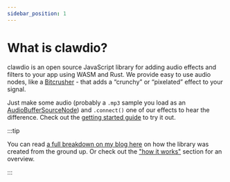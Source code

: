 ```yaml
---
sidebar_position: 1
---
```


# What is clawdio?

clawdio is an open source JavaScript library for adding audio effects and filters to your app using WASM and Rust. We provide easy to use audio nodes, like a [Bitcrusher](effects/bitcrusher.mdx) - that adds a “crunchy” or “pixelated” effect to your signal.

Just make some audio (probably a `.mp3` sample you load as an [AudioBufferSourceNode](https://developer.mozilla.org/en-US/docs/Web/API/AudioBufferSourceNode)) and `.connect()` one of our effects to hear the difference. Check out the [getting started guide](intro/getting-started.mdx) to try it out.

:::tip

You can read [a full breakdown on my blog here](https://whoisryosuke.com/blog/2025/web-audio-effect-library-with-rust-and-wasm) on how the library was created from the ground up. Or check out the ["how it works"](intro/how-it-works.mdx) section for an overview.

:::

